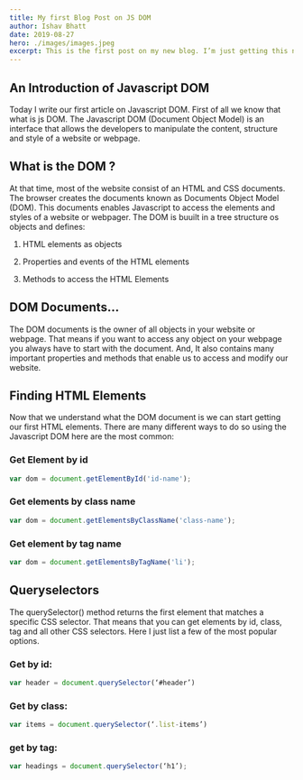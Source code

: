 ```yaml
---
title: My first Blog Post on JS DOM
author: Ishav Bhatt
date: 2019-08-27
hero: ./images/images.jpeg
excerpt: This is the first post on my new blog. I’m just getting this new blog going, so stay tuned for more.
---
```



##  An Introduction of Javascript DOM

Today I write our first article on Javascript DOM. First of all we know that what is js DOM. The Javascript DOM (Document Object Model) is an interface that allows the developers to manipulate the content, structure and style of a website or webpage.  

## What is the DOM ?

At that time, most of the website consist of an HTML and CSS documents. The browser creates the documents known as Documents Object Model (DOM). This documents enables Javascript to access the elements and styles of a website or webpager. The DOM is buuilt in a tree structure os objects and defines:


1. HTML elements as objects

2. Properties and events of the HTML elements

3. Methods to access the HTML Elements



## DOM Documents...

The  DOM documents is the owner of all objects in your website or webpage. That means if you want to access any object on your webpage you always have to start with the document. And, It also contains many important properties and methods that enable us to access and modify our website.

## Finding HTML Elements

Now that we understand what the DOM document is we can start getting our first HTML elements. There are many different ways to do so using the Javascript DOM here are the most common:

### Get Element by id

```javascript
var dom = document.getElementById('id-name');

```
### Get elements by class name


```javascript
var dom = document.getElementsByClassName('class-name');

```
### Get element by tag name

```javascript
var dom = document.getElementsByTagName('li');

```
## Queryselectors

The querySelector() method returns the first element that matches a specific CSS selector. That means that you can get elements by id, class, tag and all other CSS selectors. Here I just list a few of the most popular options.

### Get by id:

```javascript
var header = document.querySelector(‘#header’)

```

### Get by class:

```javascript
var items = document.querySelector(‘.list-items’)

```
### get by tag:

```javascript
var headings = document.querySelector(‘h1’);

```
